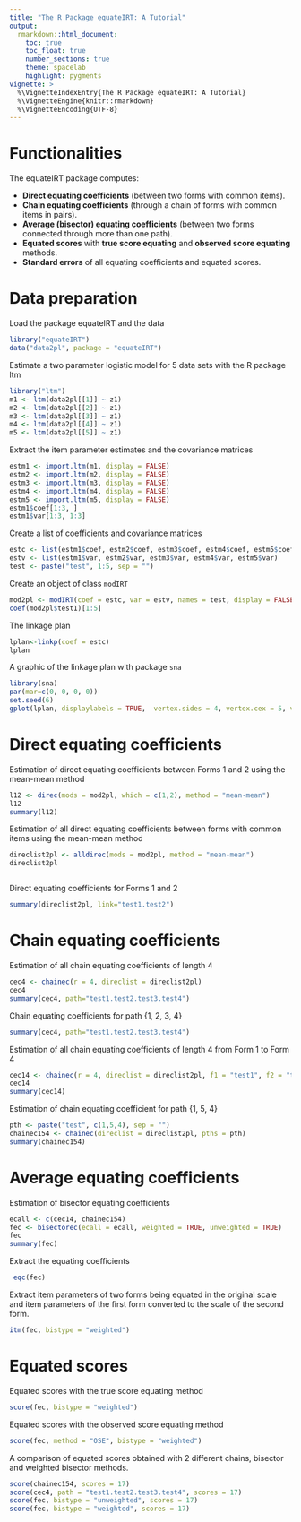---
title: "The R Package equateIRT: A Tutorial"
output: 
  rmarkdown::html_document:
    toc: true
    toc_float: true
    number_sections: true
    theme: spacelab
    highlight: pygments
vignette: >
  %\VignetteIndexEntry{The R Package equateIRT: A Tutorial}
  %\VignetteEngine{knitr::rmarkdown}
  %\VignetteEncoding{UTF-8}
---

# Functionalities

The equateIRT package computes:

* __Direct equating coefficients__ (between two forms with common items).
* __Chain equating coefficients__ (through a chain of forms with common items in pairs).
* __Average (bisector) equating coefficients__ (between two forms connected through more than one path).
* __Equated scores__ with __true score equating__ and __observed score equating__ methods.
* __Standard errors__ of all equating coefficients and equated scores.

# Data preparation

Load the package equateIRT and the data

```{r}
library("equateIRT")
data("data2pl", package = "equateIRT")
```

Estimate a two parameter logistic model for 5 data sets with the R package ltm

```{r, message=FALSE}
library("ltm")
m1 <- ltm(data2pl[[1]] ~ z1)
m2 <- ltm(data2pl[[2]] ~ z1)
m3 <- ltm(data2pl[[3]] ~ z1)
m4 <- ltm(data2pl[[4]] ~ z1)
m5 <- ltm(data2pl[[5]] ~ z1)
```

Extract the item parameter estimates and the covariance matrices

```{r}
estm1 <- import.ltm(m1, display = FALSE)
estm2 <- import.ltm(m2, display = FALSE)
estm3 <- import.ltm(m3, display = FALSE)
estm4 <- import.ltm(m4, display = FALSE)
estm5 <- import.ltm(m5, display = FALSE)
estm1$coef[1:3, ]
estm1$var[1:3, 1:3]
```

Create a list of coefficients and covariance matrices

```{r}
estc <- list(estm1$coef, estm2$coef, estm3$coef, estm4$coef, estm5$coef)
estv <- list(estm1$var, estm2$var, estm3$var, estm4$var, estm5$var)
test <- paste("test", 1:5, sep = "")
```

Create an object of class `modIRT`

```{r}
mod2pl <- modIRT(coef = estc, var = estv, names = test, display = FALSE)
coef(mod2pl$test1)[1:5]
```

The linkage plan

```{r}
lplan<-linkp(coef = estc)
lplan
```

A graphic of the linkage plan with package `sna`

```{r, message=FALSE, fig.cap="Linkage plan",fig.width=3.5,fig.height=3}
library(sna)
par(mar=c(0, 0, 0, 0))
set.seed(6)
gplot(lplan, displaylabels = TRUE,  vertex.sides = 4, vertex.cex = 5, vertex.rot =45,  usearrows = FALSE, label.pos = 5, label.cex = 1, vertex.col = 0)
```

# Direct equating coefficients
 
Estimation of direct equating coefficients between Forms 1 and 2 using
the mean-mean method

```{r}
l12 <- direc(mods = mod2pl, which = c(1,2), method = "mean-mean")
l12
summary(l12)
```

Estimation of all direct equating coefficients between forms with common
items using the mean-mean method

```{r}
direclist2pl <- alldirec(mods = mod2pl, method = "mean-mean")
direclist2pl
```
```{r}

```

Direct equating coefficients for Forms 1 and 2

```{r}
summary(direclist2pl, link="test1.test2")
```

# Chain equating coefficients

Estimation of all chain equating coefficients of length 4

```{r}
cec4 <- chainec(r = 4, direclist = direclist2pl)
cec4
summary(cec4, path="test1.test2.test3.test4")
```

Chain equating coefficients for path {1, 2, 3, 4} 

```{r}
summary(cec4, path="test1.test2.test3.test4")
```

Estimation of all chain equating coefficients of length 4
from Form 1 to Form 4

```{r}
cec14 <- chainec(r = 4, direclist = direclist2pl, f1 = "test1", f2 = "test4")
cec14
summary(cec14)
```

Estimation of chain equating coefficient for path {1, 5, 4}

```{r}
pth <- paste("test", c(1,5,4), sep = "")
chainec154 <- chainec(direclist = direclist2pl, pths = pth)
summary(chainec154)
```

# Average equating coefficients

Estimation of bisector equating coefficients

```{r}
ecall <- c(cec14, chainec154)
fec <- bisectorec(ecall = ecall, weighted = TRUE, unweighted = TRUE)
fec
summary(fec)
```

Extract the equating coefficients

```{r}
 eqc(fec)
```
 
Extract item parameters of two forms being equated in the original scale 
and item parameters of the first form converted to the scale of the second form.

```{r}
itm(fec, bistype = "weighted")
```

# Equated scores

Equated scores with the true score equating method

```{r}
score(fec, bistype = "weighted")
```

Equated scores with the observed score equating method

```{r}
score(fec, method = "OSE", bistype = "weighted")
```

A comparison of equated scores obtained with 2 different chains,
bisector and weighted bisector methods.

```{r}
score(chainec154, scores = 17)
score(cec4, path = "test1.test2.test3.test4", scores = 17)
score(fec, bistype = "unweighted", scores = 17)
score(fec, bistype = "weighted", scores = 17)
```





